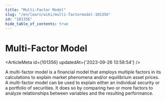 ```yaml
---
title: "Multi-Factor Model"
slug: "/en/learn/wiki/multi-factormodel-101356"
id: "101356"
hide_table_of_contents: true
---
```



# Multi-Factor Model

<ArticleMeta id={101356} updatedAt={'2023-09-26 13:58:54'} />
<div className='border-solid border-b border-t-0 my-4 border-[var(--ifm-color-gray-300)]' />

A multi-factor model is a financial model that employs multiple factors in its calculations to explain market phenomena and/or equilibrium asset prices. A multi-factor model can be used to explain either an individual security or a portfolio of securities. It does so by comparing two or more factors to analyze relationships between variables and the resulting performance.

